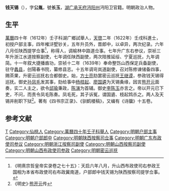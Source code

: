 '''钱天锡'''（{{bd|？||？||}}），字'''公胤'''，號'''长玉'''，[[湖广|湖广]][[承天府|承天府]][[沔阳州|沔阳州]]沔阳卫官籍。明朝政治人物。

==生平==
[[萬曆|萬曆]]四十年（1612年）壬子科湖广鄉試舉人，[[天啓|天啓]]二年（1622年）壬戌科進士，初授户部主事，四年榷浒墅钞关，五年升员外，晋郎中，以卓异，两次纪录。六年八月任陕西提学佥事<ref>《明熹宗哲皇帝实录卷之七十五》：天启六年八月，升山西布政使司右参政王国相为本省布政使司右布政冀南道，户部郎中钱天锡为陕西按察司提学佥事。</ref>，称得人，调榆林中路道佥事。七年升广东右参议，崇祯三年升浙江水道按察副使，七年调任陕西副使，两次陪推延绥、宁夏巡抚，九年调简。十一年叙大捷播酋功，崇祯十二年（1639年）奉命整饬山西保定兵备副使，驻守[[蠡县|蠡县]]，创陽春书院，纂修县志。十五年调岢岚道副使，召对陈修谏储备四事，赐茶果，升密云巡抚右佥都御史。始，[[方士亮|方士亮]]劾罢密云巡抚[[王继谟|王继谟]]，参政钱天锡得巡抚。御史[[孙凤毛|孙凤毛]]发其事，劾给事中[[杨枝起|杨枝起]]、[[廖国遴|廖国遴]]为天锡夤缘，因言[[熊开元|熊开元]]面奏，实二人主之，欲令[[邱瑜|邱瑜]]秉政，[[陈演|陈演]]为首辅。御史[[李陈玉|李陈玉]]亦言之。帝以开元已下吏，不问，而责令凤毛陈奏。凤毛死，其子诉冤，谓国遴、枝起鸩杀之。两人及天锡并削职下狱<ref>《明史》·[[熊开元|熊开元]]传</ref>。著有《四书宗正录》、《驯鹤楼稿》，又编有《诗牖》十五卷。

==参考文献==
{{reflist}}

{{天啓二年壬戌科殿試金榜}}

{{Authority control}}

{{DEFAULTSORT:Qian錢}}
[[Category:钱姓|T]]
[[Category:仙桃人|Category:仙桃人]]
[[Category:萬曆四十年壬子科舉人|Category:萬曆四十年壬子科舉人]]
[[Category:明朝户部主事|Category:明朝户部主事]]
[[Category:明朝户部郎中|Category:明朝户部郎中]]
[[Category:明朝陕西按察司佥事|Category:明朝陕西按察司佥事]]
[[Category:明朝广东布政使司参议|Category:明朝广东布政使司参议]]
[[Category:明朝浙江按察司副使|Category:明朝浙江按察司副使]]
[[Category:明朝山西按察司副使|Category:明朝山西按察司副使]]
[[Category:明朝山西布政使司参政|Category:明朝山西布政使司参政]]
[[Category:明朝密云巡抚|Category:明朝密云巡抚]]